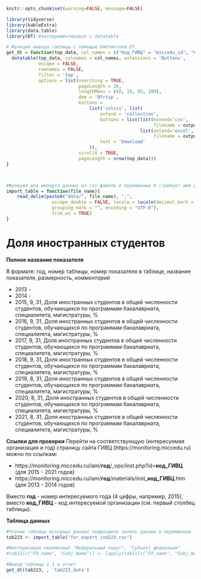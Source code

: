 
```r
knitr::opts_chunk$set(warning=FALSE, message=FALSE)
```


```r
library(tidyverse)
library(kableExtra)
library(data.table)
library(DT) #экспериментировал с datatable
```

```r
# Функция вывода таблицы с помощью библиотеки DT, 
get_dt = function(top_data, col_names = c("Код_ГИВЦ" = "miccedu_id", "Организация" = "clear_name", "2013" = "ind_2013_value", "2014" = "ind_2014_value", "2015" = "ind_2015_value", "2016" = "ind_2016_value", "2017" = "ind_2017_value", "2018" = "ind_2018_value", "2019" = "ind_2019_value", "2020" = "ind_2020_value", "2021" =  "ind_2021_value"), output_file_name) {
  datatable(top_data, colnames = col_names, extensions = 'Buttons',
            escape = FALSE,
            rownames = FALSE,
            filter = 'top',
            options = list(searching = TRUE,
                           pageLength = 10,
                           lengthMenu = c(8, 10, 85, 100),
                           dom = 'Bfrtip',
                           buttons = 
                               list('colvis', list(
                                   extend = 'collection',
                                   buttons = list(list(extend='csv',
                                                       filename = output_file_name),
                                                  list(extend='excel',
                                                       filename = output_file_name)),
                                   text = 'Download'
                               )),
                           scrollX = TRUE,
                           pageLength = nrow(top_data))) 
}



#Функция для импорта данных из csv файлов в переменные R (требует имя файла в кавычках и берет из каталока data рабочей директории проекта)
import_table = function(file_name){
    read_delim(paste0("data/", file_name), ";", 
                 escape_double = FALSE, locale = locale(decimal_mark = ",", 
                 grouping_mark = "", encoding = "UTF-8"), 
                 trim_ws = TRUE)
}
```






# Доля иностранных студентов {#ind223_info}

**Полное название показателя**

В формате: год, номер таблицы, номер показателя в таблице, название показателя, размерность, *комментарий*



*	2013 -
*	2014 -
*	2015,	9,	31,	Доля иностранных студентов в общей численности студентов, обучающихся по программам бакалавриата, специалитета, магистратуры,	%
*	2016,	9,	31,	Доля иностранных студентов в общей численности студентов, обучающихся по программам бакалавриата, специалитета, магистратуры,	%
*	2017,	9,	31,	Доля иностранных студентов в общей численности студентов, обучающихся по программам бакалавриата, специалитета, магистратуры,	%
*	2018,	9,	31,	Доля иностранных студентов в общей численности студентов, обучающихся по программам бакалавриата, специалитета, магистратуры,	%
*	2019,	8,	31,	Доля иностранных студентов в общей численности студентов, обучающихся по программам бакалавриата, специалитета, магистратуры,	%
*	2020,	8,	31,	Доля иностранных студентов в общей численности студентов, обучающихся по программам бакалавриата, специалитета, магистратуры,	%
*	2021,	8,	31,	Доля иностранных студентов в общей численности студентов, обучающихся по программам бакалавриата, специалитета, магистратуры,	%

**Ссылки для проверки**
Перейти на соответствующую (интересуемая организация и год) страницу сайта ГИВЦ (https://monitoring.miccedu.ru) можно по ссылкам:

* https://monitoring.miccedu.ru/iam/**год**/_vpo/inst.php?id=**код_ГИВЦ** (для 2015 - 2021 годов)
* https://monitoring.miccedu.ru/iam/**год**/materials/inst_**код_ГИВЦ**.htm (для 2013 - 2014 годов)

Вместо **год** - номер интересуемого года (4 цифры, например, 2015), вместо **код_ГИВЦ** - код интересуемой организации (см. первый столбец таблицы).



**Таблица данных**

```r
#Чтение таблицы исходных данных подраздела запись данных в переменную
tab223 <- import_table("for_export_ind223.csv")

#Факторизация переменных "Федеральный округ", "Субъект федерации"
#tab11[c("FO_name", "Subj_Name")] <- lapply(tab11[c("FO_name", "Subj_Name")] , factor)

```




```r
#Вывод таблицы 1.1 в отчет
get_dt(tab223, , 'tab223_data')
```



